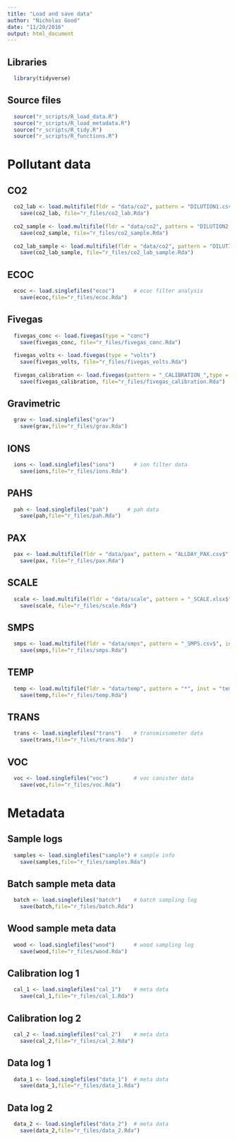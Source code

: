 ```yaml
---
title: "Load and save data"
author: "Nicholas Good"
date: "11/20/2016"
output: html_document
---
```


## Libraries

```r
  library(tidyverse)
```

## Source files

```r
  source("r_scripts/R_load_data.R")
  source("r_scripts/R_load_metadata.R")
  source("r_scripts/R_tidy.R")
  source("r_scripts/R_functions.R")
```

# Pollutant data

## CO2

```r
  co2_lab <- load.multifile(fldr = "data/co2", pattern = "DILUTION1.csv$", inst = "co2")
    save(co2_lab, file="r_files/co2_lab.Rda")
  
  co2_sample <- load.multifile(fldr = "data/co2", pattern = "DILUTION2.csv$", inst = "co2")
    save(co2_sample, file="r_files/co2_sample.Rda")
    
  co2_lab_sample <- load.multifile(fldr = "data/co2", pattern = "DILUTION.csv$", inst = "co2")
    save(co2_lab_sample, file="r_files/co2_lab_sample.Rda")
```

## ECOC

```r
  ecoc <- load.singlefiles("ecoc")      # ecoc filter analysis
    save(ecoc,file="r_files/ecoc.Rda")
```  

## Fivegas

```r
  fivegas_conc <- load.fivegas(type = "conc")
    save(fivegas_conc, file="r_files/fivegas_conc.Rda")
    
  fivegas_volts <- load.fivegas(type = "volts")
    save(fivegas_volts, file="r_files/fivegas_volts.Rda")
    
  fivegas_calibration <- load.fivegas(pattern = "_CALIBRATION_",type = "volts")
    save(fivegas_calibration, file="r_files/fivegas_calibration.Rda")
```

## Gravimetric

```r
  grav <- load.singlefiles("grav")
    save(grav,file="r_files/grav.Rda")
```

## IONS

```r
  ions <- load.singlefiles("ions")      # ion filter data
    save(ions,file="r_files/ions.Rda")
```

## PAHS

```r
  pah <- load.singlefiles("pah")      # pah data
    save(pah,file="r_files/pah.Rda")
```

## PAX

```r
  pax <- load.multifile(fldr = "data/pax", pattern = "ALLDAY_PAX.csv$", inst = "pax")
    save(pax, file="r_files/pax.Rda")
```

## SCALE

```r
  scale <- load.multifile(fldr = "data/scale", pattern = "_SCALE.xlsx$", inst = "scale")
    save(scale, file="r_files/scale.Rda")
```

## SMPS

```r
  smps <- load.multifile(fldr = "data/smps", pattern = "_SMPS.csv$", inst = "smps")
    save(smps,file="r_files/smps.Rda")
```

## TEMP

```r
  temp <- load.multifile(fldr = "data/temp", pattern = "*", inst = "temp")
    save(temp,file="r_files/temp.Rda")
```

## TRANS

```r
  trans <- load.singlefiles("trans")    # transmissometer data
    save(trans,file="r_files/trans.Rda")
```
 
## VOC
 
```r
  voc <- load.singlefiles("voc")        # voc canister data
    save(voc,file="r_files/voc.Rda")
```

# Metadata

## Sample logs

```r
  samples <- load.singlefiles("sample") # sample info
    save(samples,file="r_files/samples.Rda")
```

## Batch sample meta data
 
```r
  batch <- load.singlefiles("batch")    # batch sampling log
    save(batch,file="r_files/batch.Rda")
```

## Wood sample meta data

```r
  wood <- load.singlefiles("wood")      # wood sampling log
    save(wood,file="r_files/wood.Rda")
```

## Calibration log 1

```r
  cal_1 <- load.singlefiles("cal_1")    # meta data
    save(cal_1,file="r_files/cal_1.Rda")
```

## Calibration log 2

```r
  cal_2 <- load.singlefiles("cal_2")    # meta data
    save(cal_2,file="r_files/cal_2.Rda")
```

## Data log 1

```r
  data_1 <- load.singlefiles("data_1")  # meta data
    save(data_1,file="r_files/data_1.Rda")
```
 
## Data log 2

```r
  data_2 <- load.singlefiles("data_2")  # meta data
    save(data_2,file="r_files/data_2.Rda")
```

